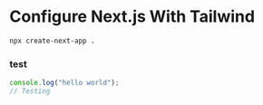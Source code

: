 

# Configure Next.js With Tailwind

```sh
npx create-next-app .
```

### test

```javascript
console.log("hello world");
// Testing

```